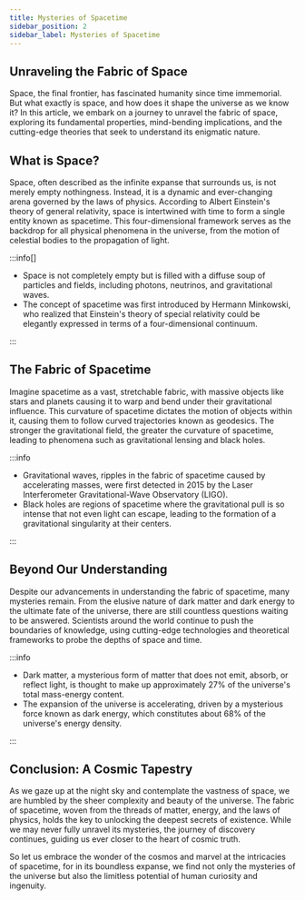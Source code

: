 ```yaml
---
title: Mysteries of Spacetime
sidebar_position: 2
sidebar_label: Mysteries of Spacetime
---
```




## Unraveling the Fabric of Space

Space, the final frontier, has fascinated humanity since time immemorial. But what exactly is space, and how does it shape the universe as we know it? In this article, we embark on a journey to unravel the fabric of space, exploring its fundamental properties, mind-bending implications, and the cutting-edge theories that seek to understand its enigmatic nature.

## What is Space?

Space, often described as the infinite expanse that surrounds us, is not merely empty nothingness. Instead, it is a dynamic and ever-changing arena governed by the laws of physics. According to Albert Einstein's theory of general relativity, space is intertwined with time to form a single entity known as spacetime. This four-dimensional framework serves as the backdrop for all physical phenomena in the universe, from the motion of celestial bodies to the propagation of light.


<Admonition type="tip" icon="💡" title="Did you know...">

</Admonition>


:::info[]

- Space is not completely empty but is filled with a diffuse soup of particles and fields, including photons, neutrinos, and gravitational waves.
- The concept of spacetime was first introduced by Hermann Minkowski, who realized that Einstein's theory of special relativity could be elegantly expressed in terms of a four-dimensional continuum.

:::



## The Fabric of Spacetime

Imagine spacetime as a vast, stretchable fabric, with massive objects like stars and planets causing it to warp and bend under their gravitational influence. This curvature of spacetime dictates the motion of objects within it, causing them to follow curved trajectories known as geodesics. The stronger the gravitational field, the greater the curvature of spacetime, leading to phenomena such as gravitational lensing and black holes.

<Admonition type="tip" icon="💡" title="Did you know...">

</Admonition>

:::info

- Gravitational waves, ripples in the fabric of spacetime caused by accelerating masses, were first detected in 2015 by the Laser Interferometer Gravitational-Wave Observatory (LIGO).
- Black holes are regions of spacetime where the gravitational pull is so intense that not even light can escape, leading to the formation of a gravitational singularity at their centers.

:::



## Beyond Our Understanding

Despite our advancements in understanding the fabric of spacetime, many mysteries remain. From the elusive nature of dark matter and dark energy to the ultimate fate of the universe, there are still countless questions waiting to be answered. Scientists around the world continue to push the boundaries of knowledge, using cutting-edge technologies and theoretical frameworks to probe the depths of space and time.


<Admonition type="tip" icon="💡" title="Did you know...">

</Admonition>


:::info

- Dark matter, a mysterious form of matter that does not emit, absorb, or reflect light, is thought to make up approximately 27% of the universe's total mass-energy content.
- The expansion of the universe is accelerating, driven by a mysterious force known as dark energy, which constitutes about 68% of the universe's energy density.

:::


## Conclusion: A Cosmic Tapestry

As we gaze up at the night sky and contemplate the vastness of space, we are humbled by the sheer complexity and beauty of the universe. The fabric of spacetime, woven from the threads of matter, energy, and the laws of physics, holds the key to unlocking the deepest secrets of existence. While we may never fully unravel its mysteries, the journey of discovery continues, guiding us ever closer to the heart of cosmic truth.

So let us embrace the wonder of the cosmos and marvel at the intricacies of spacetime, for in its boundless expanse, we find not only the mysteries of the universe but also the limitless potential of human curiosity and ingenuity.
